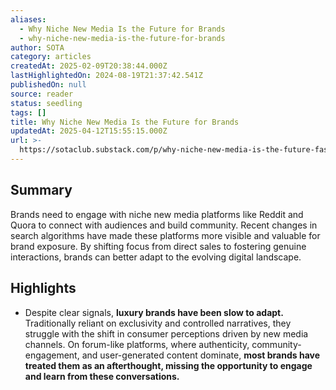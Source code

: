 ```yaml
---
aliases:
  - Why Niche New Media Is the Future for Brands
  - why-niche-new-media-is-the-future-for-brands
author: SOTA
category: articles
createdAt: 2025-02-09T20:38:44.000Z
lastHighlightedOn: 2024-08-19T21:37:42.541Z
publishedOn: null
source: reader
status: seedling
tags: []
title: Why Niche New Media Is the Future for Brands
updatedAt: 2025-04-12T15:55:15.000Z
url: >-
  https://sotaclub.substack.com/p/why-niche-new-media-is-the-future-fashion?utm_source=post-email-title&publication_id=663077&post_id=147627839&utm_campaign=email-post-title&isFreemail=false&r=og9hp&triedRedirect=true&utm_medium=email
---
```

## Summary

Brands need to engage with niche new media platforms like Reddit and Quora to connect with audiences and build community. Recent changes in search algorithms have made these platforms more visible and valuable for brand exposure. By shifting focus from direct sales to fostering genuine interactions, brands can better adapt to the evolving digital landscape.

## Highlights

- Despite clear signals, **luxury brands have been slow to adapt.** Traditionally reliant on exclusivity and controlled narratives, they struggle with the shift in consumer perceptions driven by new media channels. On forum-like platforms, where authenticity, community-engagement, and user-generated content dominate, **most brands have treated them as an afterthought, missing the opportunity to engage and learn from these conversations.**

